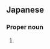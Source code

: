 ==Japanese==
{{ja-kanjitab|誉|弘}}

===Proper noun===
{{ja-pos|proper|たかひろ}}

# {{given name|male|lang=ja|sort=たかひろ}}